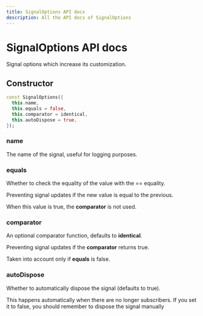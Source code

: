 ```yaml
---
title: SignalOptions API docs
description: All the API docs of SignalOptions
---
```


# SignalOptions API docs

Signal options which increase its customization.

## Constructor

```dart
const SignalOptions({
  this.name,
  this.equals = false,
  this.comparator = identical,
  this.autoDispose = true,
});
```


### name

The name of the signal, useful for logging purposes.

### equals

Whether to check the equality of the value with the == equality.

Preventing signal updates if the new value is equal to the previous.

When this value is true, the __comparator__ is not used.

### comparator

An optional comparator function, defaults to __identical__.

Preventing signal updates if the __comparator__ returns true.

Taken into account only if __equals__ is false.

### autoDispose

Whether to automatically dispose the signal (defaults to true).

This happens automatically when there are no longer subscribers.
If you set it to false, you should remember to dispose the signal manually
